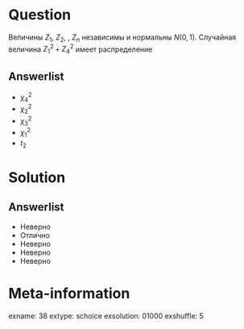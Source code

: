 Question
========
Величины $Z_1$, $Z_2$, \ldots, $Z_n$ независимы и нормальны $N(0,1)$. Случайная величина $Z_1^2+Z_4^2$ имеет распределение
 

Answerlist
----------
*  $\chi^2_4$
*  $\chi^2_2$
*  $\chi^2_3$
*  $\chi^2_1$
*  $t_2$

Solution
========

Answerlist
----------
*  Неверно
*  Отлично
*  Неверно
*  Неверно
*  Неверно

Meta-information
================
exname: 38
extype: schoice
exsolution: 01000
exshuffle: 5
